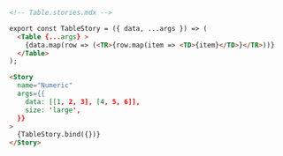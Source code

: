 ```md
<!-- Table.stories.mdx -->

export const TableStory = ({ data, ...args }) => (
  <Table {...args} >
    {data.map(row => (<TR>{row.map(item => <TD>{item}</TD>}</TR>))}
  </Table>
);

<Story
  name="Numeric"
  args={{
    data: [[1, 2, 3], [4, 5, 6]],
    size: 'large',
  }}
>
  {TableStory.bind({})}
</Story>
```